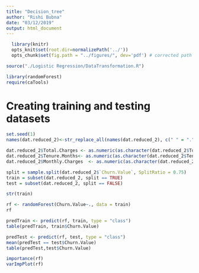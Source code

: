 ```yaml
---
title: "Decision_tree"
author: "Rishi Bubna"
date: "03/12/2019"
output: html_document
---
```


```r
  library(knitr)
  opts_knit$set(root.dir=normalizePath('../'))
  opts_chunk$set(fig.path = "../figures/", dev='pdf') # corrected path and added dev
```

```r
source("./Logistic Regression/DataTransformation.R")
```


```r
library(randomForest)
require(caTools)
```
# Creating training and testing datasets

```r

set.seed(1)
names(dat.reduced_2)<-str_replace_all(names(dat.reduced_2), c(" " = "." ))

dat.reduced_2$Total.Charges <- as.numeric(as.character(dat.reduced_2$Total.Charges))
dat.reduced_2$Tenure.Months<- as.numeric(as.character(dat.reduced_2$Tenure.Months))
dat.reduced_2$Monthly.Charges  <- as.numeric(as.character(dat.reduced_2$Total.Charges))

split = sample.split(dat.reduced_2$`Churn.Value`, SplitRatio = 0.75)
train = subset(dat.reduced_2, split == TRUE)
test = subset(dat.reduced_2, split == FALSE)
```


```r

str(train)
```

```r
rf <- randomForest(Churn.Value~., data = train)
rf
```

```r
predTrain <- predict(rf, train, type = "class")
table(predTrain, train$Churn.Value)  
```

```r
predTest <- predict(rf, test, type = "class")
mean(predTest == test$Churn.Value)                    
table(predTest,test$Churn.Value)
```

```r
importance(rf)        
varImpPlot(rf) 
```


